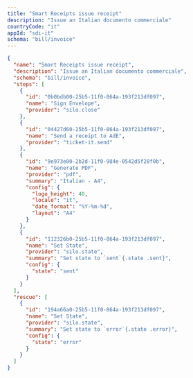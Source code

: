 ```yaml
---
title: "Smart Receipts issue receipt"
description: "Issue an Italian documento commerciale"
countryCode: "it"
appId: "sdi-it"
schema: "bill/invoice"
---
```


```json Example Smart Receipts issue receipt workflow with states expandable
{
  "name": "Smart Receipts issue receipt",
  "description": "Issue an Italian documento commerciale",
  "schema": "bill/invoice",
  "steps": [
    {
      "id": "0b0bdb00-25b5-11f0-864a-193f213df097",
      "name": "Sign Envelope",
      "provider": "silo.close"
    },
    {
      "id": "04427d60-25b5-11f0-864a-193f213df097",
      "name": "Send a receipt to AdE",
      "provider": "ticket-it.send"
    },
    {
      "id": "9e973e00-2b2d-11f0-984e-0542d5f28f0b",
      "name": "Generate PDF",
      "provider": "pdf",
      "summary": "Italian - A4",
      "config": {
        "logo_height": 40,
        "locale": "it",
        "date_format": "%Y-%m-%d",
        "layout": "A4"
      }
    },
    {
      "id": "112326b0-25b5-11f0-864a-193f213df097",
      "name": "Set State",
      "provider": "silo.state",
      "summary": "Set state to `sent`{.state .sent}",
      "config": {
        "state": "sent"
      }
    }
  ],
  "rescue": [
    {
      "id": "194a66a0-25b5-11f0-864a-193f213df097",
      "name": "Set State",
      "provider": "silo.state",
      "summary": "Set state to `error`{.state .error}",
      "config": {
        "state": "error"
      }
    }
  ]
}

```